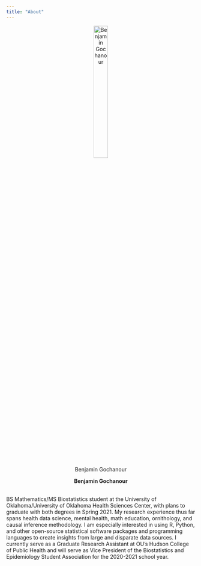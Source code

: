 ```yaml
---
title: "About"
---
```


<center>
![Benjamin Gochanour](Ben_Headshot.jpeg){width=30% height=30%}
</center>

<center>
**Benjamin Gochanour**
</center>

<br>
BS Mathematics/MS Biostatistics student at the University of Oklahoma/University of Oklahoma Health Sciences Center, with plans to graduate with both degrees in Spring 2021. My research experience thus far spans health data science, mental health, math education, ornithology, and causal inference methodology. I am especially interested in using R, Python, and other open-source statistical software packages and programming languages to create insights from large and disparate data sources. I currently serve as a Graduate Research Assistant at OU's Hudson College of Public Health and will serve as Vice President of the Biostatistics and Epidemiology Student Association for the 2020-2021 school year.

